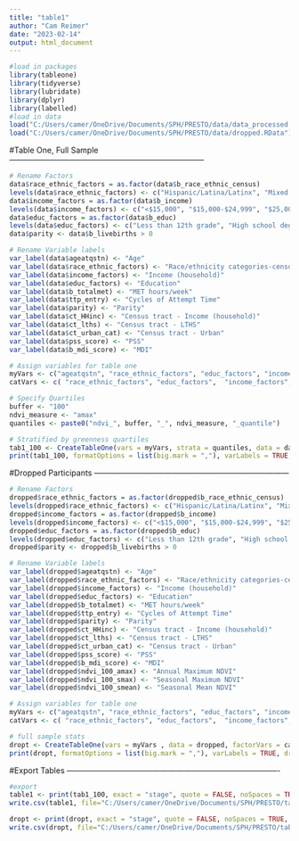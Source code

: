 ---
title: "table1"
author: "Cam Reimer"
date: "2023-02-14"
output: html_document
---

```{r, INIT}
#load in packages 
library(tableone)
library(tidyverse)
library(lubridate)
library(dplyr)
library(labelled)
#load in data
load("C:/Users/camer/OneDrive/Documents/SPH/PRESTO/data/data_processed.RData")
load("C:/Users/camer/OneDrive/Documents/SPH/PRESTO/data/dropped.RData")
```

#Table One, Full Sample ---------------------------------------------------------------------------

```{r, PREP}
# Rename Factors
data$race_ethnic_factors = as.factor(data$b_race_ethnic_census)
levels(data$race_ethnic_factors) <- c("Hispanic/Latina/Latinx", "Mixed race, Non-hispanic", "Black, Non-Hispanic", "Asian/Pac Islander, Non-Hispanic", "American Indian/Alaskan Native, Non-Hispanic", "White, Non-Hispanic", "Other race, non-hispanic/missing race")
data$income_factors = as.factor(data$b_income)
levels(data$income_factors) <- c("<$15,000", "$15,000-$24,999", "$25,000-$49,999", "$50,000-$74,999", "$75,000-$99,999", "$100,000-$124.999", "$125,000-$149,999", "$150,000-$199,999", ">=$200,000")
data$educ_factors = as.factor(data$b_educ)
levels(data$educ_factors) <- c("Less than 12th grade", "High school degree/GED", "Some college/vocational school", "College degree (4 years)", "Graduate degree")
data$parity <- data$b_livebirths > 0 

# Rename Variable labels 
var_label(data$ageatqstn) <- "Age"
var_label(data$race_ethnic_factors) <- "Race/ethnicity categories-census"
var_label(data$income_factors) <- "Income (household)"
var_label(data$educ_factors) <- "Education"
var_label(data$b_totalmet) <- "MET hours/week"
var_label(data$ttp_entry) <- "Cycles of Attempt Time"
var_label(data$parity) <- "Parity"
var_label(data$ct_HHinc) <- "Census tract - Income (household)"
var_label(data$ct_lths) <- "Census tract - LTHS"
var_label(data$ct_urban_cat) <- "Census tract - Urban"
var_label(data$pss_score) <- "PSS"
var_label(data$b_mdi_score) <- "MDI" 

# Assign variables for table one 
myVars <- c("ageatqstn", "race_ethnic_factors", "educ_factors", "income_factors", "b_totalmet", "ttp_entry", "parity", "ct_HHinc", "ct_lths", "ct_urban_cat", "pss_score", "b_mdi_score")
catVars <- c( "race_ethnic_factors", "educ_factors",  "income_factors", "ct_urban_cat")
```

```{r, GET TABLES}
# Specify Quartiles
buffer <- "100"
ndvi_measure <- "amax"
quantiles <- paste0("ndvi_", buffer, "_", ndvi_measure, "_quantile")

# Stratified by greenness quartiles 
tab1_100 <- CreateTableOne(vars = myVars, strata = quantiles, data = data, factorVars = catVars, test = FALSE, addOverall = TRUE)
print(tab1_100, formatOptions = list(big.mark = ","), varLabels = TRUE, dropEqual = TRUE)
```

#Dropped Participants ---------------------------------------------------------------------------

```{r, PREP-dropt}
# Rename Factors
dropped$race_ethnic_factors = as.factor(dropped$b_race_ethnic_census)
levels(dropped$race_ethnic_factors) <- c("Hispanic/Latina/Latinx", "Mixed race, Non-hispanic", "Black, Non-Hispanic", "Asian/Pac Islander, Non-Hispanic", "American Indian/Alaskan Native, Non-Hispanic", "White, Non-Hispanic", "Other race, non-hispanic/missing race")
dropped$income_factors = as.factor(dropped$b_income)
levels(dropped$income_factors) <- c("<$15,000", "$15,000-$24,999", "$25,000-$49,999", "$50,000-$74,999", "$75,000-$99,999", "$100,000-$124.999", "$125,000-$149,999", "$150,000-$199,999", ">=$200,000")
dropped$educ_factors = as.factor(dropped$b_educ)
levels(dropped$educ_factors) <- c("Less than 12th grade", "High school degree/GED", "Some college/vocational school", "College degree (4 years)", "Graduate degree")
dropped$parity <- dropped$b_livebirths > 0 

# Rename Variable labels 
var_label(dropped$ageatqstn) <- "Age"
var_label(dropped$race_ethnic_factors) <- "Race/ethnicity categories-census"
var_label(dropped$income_factors) <- "Income (household)"
var_label(dropped$educ_factors) <- "Education"
var_label(dropped$b_totalmet) <- "MET hours/week"
var_label(dropped$ttp_entry) <- "Cycles of Attempt Time"
var_label(dropped$parity) <- "Parity"
var_label(dropped$ct_HHinc) <- "Census tract - Income (household)"
var_label(dropped$ct_lths) <- "Census tract - LTHS"
var_label(dropped$ct_urban_cat) <- "Census tract - Urban"
var_label(dropped$pss_score) <- "PSS"
var_label(dropped$b_mdi_score) <- "MDI" 
var_label(dropped$ndvi_100_amax) <- "Annual Maximum NDVI"
var_label(dropped$ndvi_100_smax) <- "Seasonal Maximum NDVI"
var_label(dropped$ndvi_100_smean) <- "Seasonal Mean NDVI"

# Assign variables for table one 
myVars <- c("ageatqstn", "race_ethnic_factors", "educ_factors", "income_factors", "b_totalmet", "ttp_entry", "parity",  "ct_HHinc", "ct_lths", "ct_urban_cat", "pss_score", "b_mdi_score", "ndvi_100_amax", "ndvi_100_smax", "ndvi_100_smean")
catVars <- c( "race_ethnic_factors", "educ_factors",  "income_factors", "ct_urban_cat")
```

```{r, GET TABLE}
# full sample stats
dropt <- CreateTableOne(vars = myVars , data = dropped, factorVars = catVars, test = FALSE)
print(dropt, formatOptions = list(big.mark = ","), varLabels = TRUE, dropEqual = TRUE)
```


#Export Tables ----------------------------------------------------------------------------------

```{r}
#export 
table1 <- print(tab1_100, exact = "stage", quote = FALSE, noSpaces = TRUE, printToggle = FALSE, varLabels = TRUE, dropEqual = TRUE)
write.csv(table1, file="C:/Users/camer/OneDrive/Documents/SPH/PRESTO/table1.csv")

dropt <- print(dropt, exact = "stage", quote = FALSE, noSpaces = TRUE, printToggle = FALSE, varLabels = TRUE, dropEqual = TRUE)
write.csv(dropt, file="C:/Users/camer/OneDrive/Documents/SPH/PRESTO/table1_dropped.csv")
```

